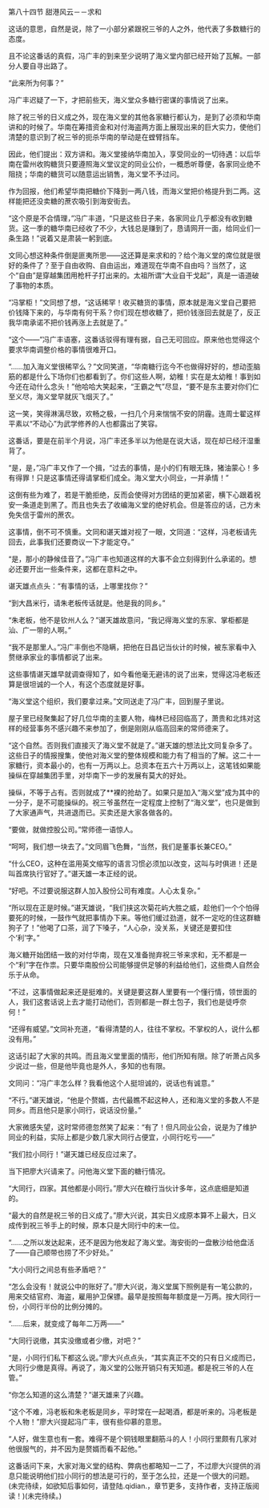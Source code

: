 

第八十四节 甜港风云－－求和

这话的意思，自然是说，除了一小部分紧跟祝三爷的人之外，他代表了多数糖行的态度。

且不论这番话的真假，冯广丰的到来至少说明了海义堂内部已经开始了瓦解。一部分人要自寻出路了。

“此来所为何事？”

冯广丰迟疑了一下，才把前些天，海义堂众多糖行密谋的事情说了出来。

除了祝三爷的日义成之外，现在海义堂的其他各家糖行都认为，是到了必须和华南讲和的时候了。华南在筹措资金和对付海盗两方面上展现出来的巨大实力，使他们清楚的意识到了祝三爷的扼杀华南的举动是在螳臂挡车。

因此，他们提出：双方讲和。海义堂接纳华南加入，享受同业的一切待遇：以后华南在雷州收购糖货只要遵照海义堂议定的同业公价，一概悉听尊便，各家同业绝不阻挠；华南的糖货可以随意运出销售，海义堂不予过问。

作为回报，他们希望华南把糖价下降到一两八钱，而海义堂把价格提升到二两。这样能把还没卖糖的蔗农吸引到海安街去。

“这个原是不合情理，”冯广丰道，“只是这些日子来，各家同业几乎都没有收到糖货。这一季的糖华南已经收了不少，大钱总是赚到了，恳请网开一面，给同业们一条生路！”说着又是肃装一躬到底。

文同心想这种条件倒是匪夷所思――这还算是来求和的？给个海义堂的席位就是很好的条件了？至于自由收购、自由运出，难道现在华南不自由吗？当然了，这个“自由”是穿越集团用枪杆子打出来的。太祖所谓“大业自干戈起”，真是一语道破了事物的本质。

“冯掌柜！”文同想了想，“这话稀罕！收买糖货的事情，原本就是海义堂自己要把价钱降下来的，与华南有何干系？你们现在想收糖了，把价钱涨回去就是了，反正我华南承诺不把价钱再涨上去就是了。”

“这个――”冯广丰语塞，这番话驳得有理有据，自己无可回应。原来他也觉得这个要求华南调整价格的事情很难开口。

“……加入海义堂很稀罕么？”文同笑道，“华南糖行迄今不也做得好好的，想动歪脑筋的都是什么下场你们也都看到了。你们这些人啊，幼稚！实在是太幼稚！事到如今还在动什么念头！”他哈哈大笑起来，“王霸之气”尽显，“要不是东主要对你们仁至义尽，海义堂早就灰飞烟灭了。”

这一笑，笑得淋漓尽致，欢畅之极，一扫几个月来惴惴不安的阴霾。连周士翟这样平素以“不动心”为武学修养的人也都露出了笑容。

这番话，要是在前半个月说，冯广丰还多半以为他是在说大话，现在却已经汗湿重背了。

“是，是，”冯广丰又作了一个揖，“过去的事情，是小的们有眼无珠，猪油蒙心！多有得罪！只是这事情还得请掌柜们成全。海义堂大小同业，一并承情！”

这倒有些为难了，若是干脆拒绝，反而会使得对方团结的更加紧密，横下心跟着祝安一条道走到黑了。而且也失去了收编海义堂的绝好机会。但是答应的话，己方未免失信于雷州的蔗农。

这事情，倒不可不慎重。文同和谌天雄对视了一眼，文同道：“这样，冯老板请先回去，此事我们还要商议一下才能定夺。”

“是，那小的静候佳音了。”冯广丰也知道这样的大事不会立刻得到什么承诺的。想必还要开出一些条件来，这都在意料之中。

谌天雄点点头：“有事情的话，上哪里找你？”

“到大昌米行，请朱老板传话就是。他是我的同乡。”

“朱老板，他不是钦州人么？”谌天雄故意问，“我记得海义堂的东家、掌柜都是汕、广一带的人啊。”

“我不是那里人。”冯广丰倒也不隐瞒，把他在日昌记当伙计的时候，被东家看中入赘继承家业的事情都说了出来。

这些事情谌天雄早就调查得知了，如今看他毫无避讳的说了出来，觉得这冯老板还算是很坦诚的一个人，有这个态度就是好事。

“海义堂这个组织，我们要拿过来。”文同送走了冯广丰，回到屋子里说。

屋子里已经聚集起了好几位华南的主要人物，梅林已经回临高了，萧贵和北炜对这样的经营事务不感兴趣不来参加了，倒是刚刚从临高回来的常师德来了。

“这个自然。否则我们直接灭了海义堂不就是了。”谌天雄的想法比文同复杂多了。这些日子的情报搜集，使他对海义堂的整体规模和能力有了相当的了解。这二十一家糖行，资本最小的，也有一万两以上。总资本在五六十万两以上，这笔钱如果能操纵在穿越集团手里，对华南下一步的发展有莫大的好处。

操纵，不等于占有。否则就成了**裸的抢劫了。如果只是加入“海义堂”成为其中的一分子，是不可能操纵的。祝三爷虽然在一定程度上控制了“海义堂”，也只是做到了大家通声气，共进退而已。买卖还是大家各做各的。

“要做，就做控股公司。”常师德一语惊人。

“呵呵，我们想一块去了。”文同眉飞色舞，“当然，我们是董事长兼CEO。”

“什么CEO，这种在滥用英文缩写的语言习惯必须加以改变，这叫与时俱进！还是叫首席执行官好了。”谌天雄一本正经的说。

“好吧。不过要说服这群人加入股份公司有难度。人心太复杂。”

“所以现在正是时候。”谌天雄说，“我们挟这次菊花屿大胜之威，趁他们一个个怕得要死的时候，一鼓作气就把事情办下来。等他们缓过劲道，就不一定吃的住这群糖狗子了！”他喝了口茶，润了下嗓子，“人心杂，没关系，关键还是要扣住个‘利’字。”

海义糖开始团结一致的对付华南，现在又准备抛弃祝三爷来求和，无不都是一个“利”字在作祟。只要华南股份公司能够提供足够的利益给他们，这些商人自然会乐于从命。

“不过，这事情做起来还是挺难的。关键是要这群人里要有一个懂行情，领世面的人，我们这套话说上去才能打动他们，否则都是一群土包子，我们也是徒呼奈何！”

“还得有威望。”文同补充道，“看得清楚的人，往往不掌权。不掌权的人，说什么都没有用。”

这话引起了大家的共鸣。而且海义堂里面的情形，他们所知有限。除了听萧占风多少说过一些，但是他毕竟也是外人，多知的也有限。

文同问：“冯广丰怎么样？我看他这个人挺坦诚的，说话也有诚意。”

“不行。”谌天雄说，“他是个赘婿，古代最瞧不起这种人，还和海义堂的多数人不是同乡。而且他只是家小同行，说话没份量。”

大家微感失望，这时常师德忽然笑了起来：“有了！但凡同业公会，说是为了维护同业的利益，实际上都是少数几家大同行占便宜，小同行吃亏――”

“我们拉小同行！”谌天雄已经反应过来了。

当下把廖大兴请来了。问他海义堂下面的糖行情况。

“大同行，四家。其他都是小同行。”廖大兴在粮行当伙计多年，这点底细是知道的。

“最大的自然是祝三爷的日义成了。”廖大兴说，其实日义成原本算不上最大，日义成传到祝三爷手上的时候，原本只是大同行中的末一位。

“……之所以发达起来，还不是因为他发起了海义堂。海安街的一盘散沙给他盘活了――自己顺带也捞了不少好处。”

“大小同行之间总有些矛盾吧？”

“怎么会没有！就说公中的账好了。”廖大兴说，海义堂属下照例是有一笔公款的，用来交结官府、海盗，雇用护卫保镖。最早是按照每年额度是一万两。按大同行一份，小同行半份的比例分摊的。

“……后来，就变成了每年二万两――”

“大同行说缴，其实没缴或者少缴，对吧？”

“是，小同行们私下都这么说。”廖大兴点点头，“其实真正不交的只有日义成而已，大同行少缴是真得。再说了，海义堂的公账开销只有天知道。都是祝三爷的人在管。”

“你怎么知道的这么清楚？”谌天雄来了兴趣。

“这个不难，冯老板和朱老板是同乡，平时常在一起喝酒，都是听来的。冯老板是个人物！”廖大兴提起冯广丰，很有些仰慕的意思。

“人好，做生意也有一套。难得不是个铜钱眼里翻筋斗的人！小同行里颇有几家对他很服气的，并不因为是赘婿而看不起他。”

这番话问下来，大家对海义堂的结构、弊病也都略知一二了，不过廖大兴提供的消息只能说明他们拉小同行的想法是可行的，至于怎么拉，还是一个很大的问题。(未完待续，如欲知后事如何，请登陆.qidian.，章节更多，支持作者，支持正版阅读！)(未完待续。)

